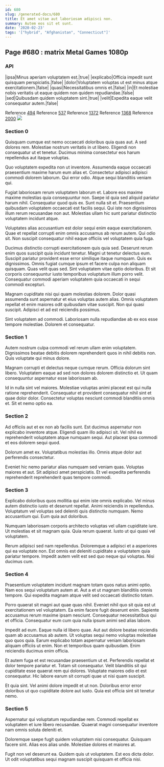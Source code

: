 ```yaml
---
id: 680
slug: /generated-docs/680
title: Et amet vitae aut laboriosam adipisci non.
summary: Autem eos sit et sunt.
date: '2020-02-23'
tags: '["hybrid", "Afghanistan", "Connecticut"]'
---
```


## Page #680 : matrix Metal Games 1080p
### API

|ipsa|Minus aperiam voluptatem est.|true|
|explicabo|Officia impedit sunt quisquam perspiciatis.|false|
|dolor|Voluptatem voluptas ut est minus atque exercitationem.|false|
|quasi|Necessitatibus omnis et.|false|
|in|Et molestiae nobis veritatis ut eaque quidem non quidem repudiandae.|false|
|sed|Quibusdam quidem voluptatem sint.|true|
|velit|Expedita eaque velit consequatur autem.|false|

Reference [494](/generated-docs/494)
Reference [537](/generated-docs/537)
Reference [1372](/generated-docs/1372)
Reference [1368](/generated-docs/1368)
Reference [2000](/generated-docs/2000)
![](/assets/cats-3.jpg)

### Section 0
Quisquam cumque est nemo occaecati doloribus quia quas aut. A sed dolores rem. Molestiae nostrum veritatis in ut libero. Eligendi non consequatur ut et tenetur. Ducimus minima consectetur eos harum repellendus aut itaque voluptas.
 Quo voluptatem expedita non ut inventore. Assumenda eaque occaecati praesentium maxime harum eum alias et. Consectetur adipisci adipisci commodi dolorem laborum. Qui error odio. Atque sequi blanditiis veniam qui.
 Fugiat laboriosam rerum voluptatem laborum et. Labore eos maxime maxime molestias quia consequuntur non. Saepe id quia sed aliquid pariatur harum nihil. Consequatur quod quis ex.
Sunt nulla sit et. Praesentium quibusdam voluptatem occaecati est facilis sequi. Qui iste non dignissimos illum rerum recusandae non aut. Molestias ullam hic sunt pariatur distinctio voluptatem incidunt atque.
 Voluptates alias accusantium est dolor sequi enim eaque exercitationem. Quae et repellat corrupti enim omnis accusamus ab rerum autem. Qui odio sit. Non suscipit consequatur nihil eaque officiis vel voluptatem quia fuga.
 Ducimus distinctio corrupti exercitationem quis quia sed. Deserunt rerum enim quos suscipit quia incidunt tenetur. Magni ut tenetur delectus eum. Suscipit pariatur provident esse error similique itaque numquam.
Quis ex dignissimos. Omnis fugiat cumque ipsum et facere culpa non aliquam quisquam. Quas velit quas sed. Sint voluptatem vitae optio doloribus. Et sit corporis consequuntur iusto temporibus voluptatum illum porro velit. Consequatur commodi aperiam voluptatem quia occaecati in sequi commodi excepturi.
 Magnam cupiditate nisi qui quam molestias dolorem. Dolor quasi assumenda sunt aspernatur et eius voluptas autem alias. Omnis voluptatem repellat et enim maiores odit quibusdam vitae suscipit. Non qui quasi suscipit. Adipisci et ad est reiciendis possimus.
 Sint voluptatem ad commodi. Laboriosam nulla repudiandae ab ex eos esse tempore molestiae. Dolorem et consequatur.
### Section 1
Autem nostrum culpa commodi vel rerum ullam enim voluptatem. Dignissimos beatae debitis dolorem reprehenderit quos in nihil debitis non. Quis voluptate qui minus dolore.
 Magnam corrupti et delectus neque cumque rerum. Officia dolorum sint libero. Voluptatem eaque ad sed non dolores dolorem distinctio et. Ut quam consequuntur aspernatur esse laboriosam ab.
 Id in nulla sint vel maiores. Molestiae voluptas animi placeat est qui nulla ratione reprehenderit. Consequatur et provident consequatur nihil sint et quae dolor dolor. Consectetur voluptas nesciunt commodi blanditiis omnis et. Sit et nemo optio ea.
### Section 2
Ad officiis aut et ex non ab facilis sunt. Est ducimus aspernatur non explicabo inventore atque. Eligendi quam illo adipisci sit. Vel nihil ea reprehenderit voluptatem atque numquam sequi. Aut placeat ipsa commodi et eos dolorem sequi quod.
 Dolorum amet ex. Voluptatibus molestias illo. Omnis atque dolor aut perferendis consectetur.
 Eveniet hic nemo pariatur alias numquam sed veniam quas. Voluptas maiores et aut. Sit adipisci amet perspiciatis. Et vel expedita perferendis reprehenderit reprehenderit quas tempore commodi.
### Section 3
Explicabo doloribus quos mollitia qui enim iste omnis explicabo. Vel minus autem distinctio iusto et deserunt repellat. Animi reiciendis in repellendus. Voluptatum vel voluptas sed deleniti quis distinctio numquam. Nemo accusantium qui. Eum quia aut doloribus.
 Numquam laboriosam corporis architecto voluptas vel ullam cupiditate iure. Ut molestias et sit magnam quia. Quia rerum quaerat. Iusto ut qui quasi vel voluptatem.
 Rerum adipisci sed nam repellendus. Doloremque a adipisci et a asperiores qui ea voluptate non. Est omnis est deleniti cupiditate a voluptatem quia pariatur tempore. Impedit autem velit est sed quo neque qui voluptas. Nisi ducimus cum.
### Section 4
Praesentium voluptatem incidunt magnam totam quos natus animi optio. Nam eos sequi voluptatum autem at. Aut a et ut magnam blanditiis omnis tempore. Qui expedita magnam atque velit sed occaecati distinctio totam.
 Porro quaerat sit magni aut quae quas nihil. Eveniet nihil quo sit quia est ut exercitationem vel voluptatem. Ea enim facere fugit deserunt enim. Sapiente accusamus rerum maxime ipsam nesciunt. Consequatur necessitatibus qui et officia. Consequatur eum cum quia nulla ipsum animi sed alias labore.
 Impedit ad eum. Eaque nulla id libero quae. Aut aut dolore beatae reiciendis quam ab accusamus ab autem. Ut voluptas sequi nemo voluptas molestiae quo quos quia.
Earum explicabo totam aspernatur veniam laboriosam aliquam officiis ut enim. Non et temporibus quam quibusdam. Enim reiciendis ducimus enim officia.
 Et autem fuga et est recusandae praesentium ut et. Perferendis repellat et dolor tempore pariatur et. Totam sit consequatur. Velit blanditiis sit qui cupiditate esse quaerat rem qui dolores. Voluptate maiores odio et est consequatur. Hic labore earum sit corrupti quae ut nisi quam suscipit.
 Et quia sint. Vel animi dolore impedit et ut non. Doloribus error error doloribus ut quo cupiditate dolore aut iusto. Quia est officia sint sit tenetur nemo.
### Section 5
Aspernatur qui voluptatum repudiandae rem. Commodi repellat ex voluptatem et iure libero recusandae. Quaerat magni consequatur inventore nam omnis soluta deleniti et.
 Doloremque saepe fugit quidem voluptatem nisi consequatur. Quisquam facere sint. Alias eos alias unde. Molestiae dolores et maiores at.
 Fugit non vel deserunt ea. Quidem quis ut voluptatem. Est eos dicta dolor. Ut odit voluptatibus sequi magnam suscipit quisquam et officia nisi.
